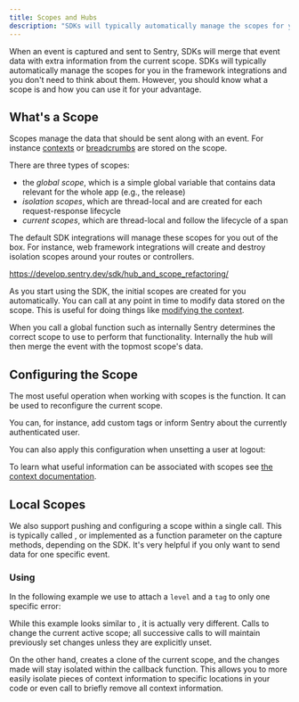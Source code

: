 ```yaml
---
title: Scopes and Hubs
description: "SDKs will typically automatically manage the scopes for you in the framework integrations. Learn what a scope is and how you can use it to your advantage."
---
```


When an event is captured and sent to Sentry, SDKs will merge that event data with extra
information from the current scope. SDKs will typically automatically manage the scopes
for you in the framework integrations and you don't need to think about them. However,
you should know what a scope is and how you can use it for your advantage.

## What's a Scope

Scopes manage the data that should be sent along with an event. For instance [contexts](../context/) or [breadcrumbs](../breadcrumbs/) are stored on the scope.

There are three types of scopes:

- the *global scope*, which is a simple global variable that contains data relevant for the whole app (e.g., the release)
- *isolation scopes*, which are thread-local and are created for each request-response lifecycle
- *current scopes*, which are thread-local and follow the lifecycle of a span

The default SDK integrations will manage these scopes for you out of the box. For
instance, web framework integrations will create and destroy isolation scopes around your
routes or controllers.

https://develop.sentry.dev/sdk/hub_and_scope_refactoring/

As you start using the SDK, the initial scopes are created for you automatically. You can call <PlatformIdentifier name="configure-scope" /> at any point in
time to modify data stored on the scope. This is useful for doing things like
[modifying the context](../context/).

When you call a global function such as <PlatformIdentifier name="capture-event" /> internally Sentry
determines the correct scope to use to perform that functionality. Internally the hub will
then merge the event with the topmost scope's data.

## Configuring the Scope

The most useful operation when working with scopes is the <PlatformIdentifier name="configure-scope" /> function. It can be used to reconfigure the current scope.

You can, for instance, add custom tags or inform Sentry about the currently authenticated user.

<PlatformContent includePath="enriching-events/scopes/configure-scope" />

You can also apply this configuration when unsetting a user at logout:

<PlatformContent includePath="enriching-events/unset-user" />

To learn what useful information can be associated with scopes see
[the context documentation](../context/).

## Local Scopes

We also support pushing and configuring a scope within a single call. This is typically
called <PlatformIdentifier name="with-scope" />, <PlatformIdentifier name="push-scope" /> or implemented as a function parameter on the capture methods, depending on the SDK. It's very helpful if
you only want to send data for one specific event.

### Using <PlatformIdentifier name="with-scope" />

In the following example we use <PlatformIdentifier name="with-scope" /> to attach a `level` and a `tag` to only one specific error:

<PlatformContent includePath="enriching-events/scopes/with-scope" />

While this example looks similar to <PlatformIdentifier name="configure-scope" />, it is actually very different.
Calls to <PlatformIdentifier name="configure-scope" /> change the current active scope; all successive calls to <PlatformIdentifier name="configure-scope" /> will maintain previously set changes unless they are explicitly unset.

On the other hand, <PlatformIdentifier name="with-scope" /> creates a clone of the current scope, and the changes
made will stay isolated within the <PlatformIdentifier name="with-scope" /> callback function. This allows you to
more easily isolate pieces of context information to specific locations in your code or
even call <PlatformIdentifier name="clear" /> to briefly remove all context information.
